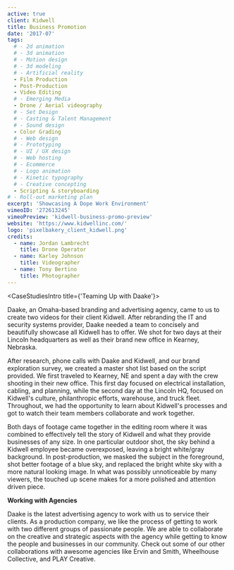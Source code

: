 ```yaml
---
active: true
client: Kidwell
title: Business Promotion
date: '2017-07'
tags:
  # - 2d animation
  # - 3d animation
  # - Motion design
  # - 3d modeling
  # - Artificial reality
  - Film Production
  - Post-Production
  - Video Editing
  # - Emerging Media
  - Drone / Aerial videography
  # - Set Design
  # - Casting & Talent Management
  # - Sound design
  - Color Grading
  # - Web design
  # - Prototyping
  # - UI / UX design
  # - Web hosting
  # - Ecommerce
  # - Logo animation
  # - Kinetic typography
  # - Creative concepting
  - Scripting & storyboarding
# - Roll-out marketing plan
excerpt: 'Showcasing A Dope Work Environment'
vimeoID: '272613245'
vimeoPreview: 'kidwell-business-promo-preview'
website: 'https://www.kidwellinc.com/'
logo: 'pixelbakery_client_kidwell.png'
credits:
  - name: Jordan Lambrecht
    title: Drone Operator
  - name: Karley Johnson
    title: Videographer
  - name: Tony Bertino
    title: Photographer
---
```


<CaseStudiesIntro title={'Teaming Up with Daake'}>

Daake, an Omaha-based branding and advertising agency, came to us to create two videos for their client Kidwell. After rebranding the IT and security systems provider, Daake needed a team to concisely and beautifully showcase all Kidwell has to offer. We shot for two days at their Lincoln headquarters as well as their brand new office in Kearney, Nebraska.

</CaseStudiesIntro>
<CaseStudiesDescription textColor={'cream'} bgColor={'pink-light'} headerColor={'pink'} header={'Process'}>

After research, phone calls with Daake and Kidwell, and our brand exploration survey, we created a master shot list based on the script provided. We first traveled to Kearney, NE and spent a day with the crew shooting in their new office. This first day focused on electrical installation, cabling, and planning, while the second day at the Lincoln HQ, focused on Kidwell's culture, philanthropic efforts, warehouse, and truck fleet. Throughout, we had the opportunity to learn about Kidwell's processes and got to watch their team members collaborate and work together.

Both days of footage came together in the editing room where it was combined to effectively tell the story of Kidwell and what they provide businesses of any size. In one particular outdoor shot, the sky behind a Kidwell employee became overexposed, leaving a bright white/gray background. In post-production, we masked the subject in the foreground, shot better footage of a blue sky, and replaced the bright white sky with a more natural looking image. In what was possibly unnoticeable by many viewers, the touched up scene makes for a more polished and attention driven piece.

**Working with Agencies**

Daake is the latest advertising agency to work with us to service their clients. As a production company, we like the process of getting to work with two different groups of passionate people. We are able to collaborate on the creative and strategic aspects with the agency while getting to know the people and businesses in our community. Check out some of our other collaborations with awesome agencies like Ervin and Smith, Wheelhouse Collective, and PLAY Creative.

</CaseStudiesDescription>
